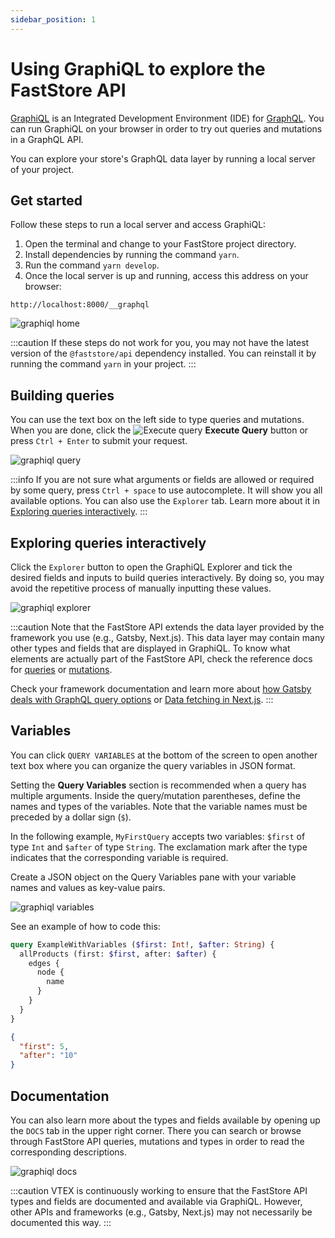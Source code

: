 ```yaml
---
sidebar_position: 1
---
```



# Using GraphiQL to explore the FastStore API

[GraphiQL](https://github.com/graphql/graphiql) is an Integrated Development Environment (IDE) for [GraphQL](https://graphql.org/). You can run GraphiQL on your browser in order to try out queries and mutations in a GraphQL API.

You can explore your store's GraphQL data layer by running a local server of your project.

## Get started

Follow these steps to run a local server and access GraphiQL:
1. Open the terminal and change to your FastStore project directory.
2. Install dependencies by running the command `yarn`.
1. Run the command `yarn develop`.
2. Once the local server is up and running, access this address on your browser:
```
http://localhost:8000/__graphql
```

![graphiql home](https://vtexhelp.vtexassets.com/assets/docs/src/_te1%20graphiql%20jun2022___94e3a61397f80a3dae952941d2bb32cc.png)

:::caution
If these steps do not work for you, you may not have the latest version of the `@faststore/api` dependency installed. You can reinstall it by running the command `yarn` in your project.
:::

## Building queries

You can use the text box on the left side to type queries and mutations. When you are done, click the <img alt="Execute query" className="inline w-6" src="https://vtexhelp.vtexassets.com/assets/docs/src/executeQuery___7272503777684ec305975f94ff9f3698.png"/> **Execute Query** button or press `Ctrl + Enter` to submit your request.

![graphiql query](https://vtexhelp.vtexassets.com/assets/docs/src/t2%20graphiql%20jun2022___6d2398d64e34bdacd154f807df1ddf97.png)

:::info
If you are not sure what arguments or fields are allowed or required by some query, press `Ctrl + space` to use autocomplete. It will show you all available options. You can also use the `Explorer` tab. Learn more about it in [Exploring queries interactively](#exploring-queries-interactively).
:::

## Exploring queries interactively

Click the `Explorer` button to open the GraphiQL Explorer and tick the desired fields and inputs to build queries interactively. By doing so, you may avoid the repetitive process of manually inputting these values.

![graphiql explorer](https://vtexhelp.vtexassets.com/assets/docs/src/_te3%20graphiql%20jun2022___1ecd4aa2fb20395eb6262e704ef48268.png)

:::caution
Note that the FastStore API extends the data layer provided by the framework you use (e.g., Gatsby, Next.js). This data layer may contain many other types and fields that are displayed in GraphiQL. To know what elements are actually part of the FastStore API, check the reference docs for [queries](https://www.faststore.dev/reference/api/queries) or [mutations](https://www.faststore.dev/reference/api/mutations).

Check your framework documentation and learn more about [how Gatsby deals with GraphQL query options](https://www.gatsbyjs.com/docs/graphql-reference/) or [Data fetching in Next.js](https://nextjs.org/docs/basic-features/data-fetching/overview).
:::

## Variables

You can click `QUERY VARIABLES` at the bottom of the screen to open another text box where you can organize the query variables in JSON format.

Setting the **Query Variables** section is recommended when a query has multiple arguments. Inside the query/mutation parentheses, define the names and types of the variables. Note that the variable names must be preceded by a dollar sign (`$`). 

In the following example, `MyFirstQuery` accepts two variables: `$first` of type `Int` and `$after` of type `String`. The exclamation mark after the type indicates that the corresponding variable is required.

Create a JSON object on the Query Variables pane with your variable names and values as key-value pairs.

![graphiql variables](https://vtexhelp.vtexassets.com/assets/docs/src/_te4%20graphiql%20jun2022___9134ece78377ac52bf839486d0de9aa9.png)

See an example of how to code this:

<Tabs>

<TabItem value="query" label="Query" default>

```graphql
query ExampleWithVariables ($first: Int!, $after: String) {
  allProducts (first: $first, after: $after) {
    edges {
      node {
        name
      }
    }
  }
}
```

</TabItem>

<TabItem value="variables" label="Variables" default>

```json
{
  "first": 5,
  "after": "10"
}
```

</TabItem>

</Tabs>

## Documentation

You can also learn more about the types and fields available by opening up the `DOCS` tab in the upper right corner. There you can search or browse through FastStore API queries, mutations and types in order to read the corresponding descriptions.

![graphiql docs](https://vtexhelp.vtexassets.com/assets/docs/src/_te5%20graphiql%20jun2022___1040a138b8450b6be3d6e3765ac46289.png)

:::caution
VTEX is continuously working to ensure that the FastStore API types and fields are documented and available via GraphiQL. However, other APIs and frameworks (e.g., Gatsby, Next.js) may not necessarily be documented this way.
:::
